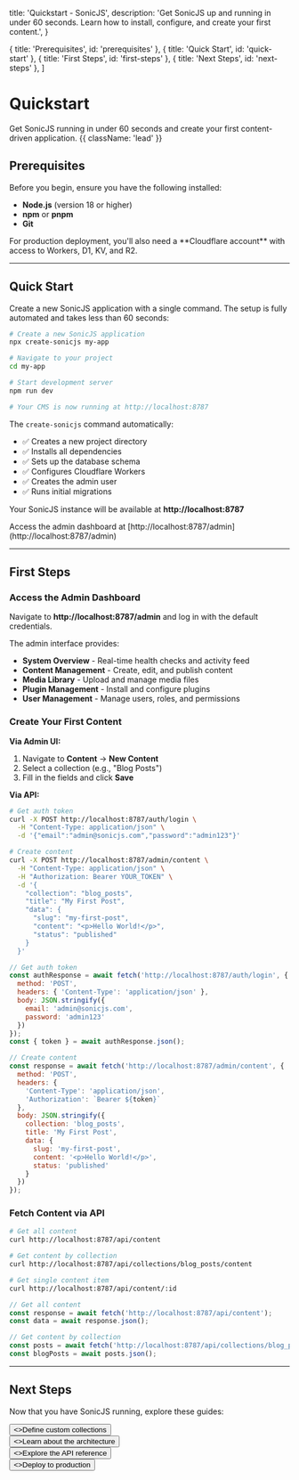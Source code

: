   title: 'Quickstart - SonicJS',
  description:
    'Get SonicJS up and running in under 60 seconds. Learn how to install, configure, and create your first content.',
}

  { title: 'Prerequisites', id: 'prerequisites' },
  { title: 'Quick Start', id: 'quick-start' },
  { title: 'First Steps', id: 'first-steps' },
  { title: 'Next Steps', id: 'next-steps' },
]

# Quickstart

Get SonicJS running in under 60 seconds and create your first content-driven application. {{ className: 'lead' }}

## Prerequisites

Before you begin, ensure you have the following installed:

- **Node.js** (version 18 or higher)
- **npm** or **pnpm**
- **Git**

<Note>
For production deployment, you'll also need a **Cloudflare account** with access to Workers, D1, KV, and R2.
</Note>

---

## Quick Start

Create a new SonicJS application with a single command. The setup is fully automated and takes less than 60 seconds:

<CodeGroup title="One-Command Setup">

```bash
# Create a new SonicJS application
npx create-sonicjs my-app

# Navigate to your project
cd my-app

# Start development server
npm run dev

# Your CMS is now running at http://localhost:8787
```

</CodeGroup>

The `create-sonicjs` command automatically:
- ✅ Creates a new project directory
- ✅ Installs all dependencies
- ✅ Sets up the database schema
- ✅ Configures Cloudflare Workers
- ✅ Creates the admin user
- ✅ Runs initial migrations

Your SonicJS instance will be available at **http://localhost:8787**

<Note>
Access the admin dashboard at [http://localhost:8787/admin](http://localhost:8787/admin)
</Note>

---

## First Steps

### Access the Admin Dashboard

Navigate to **http://localhost:8787/admin** and log in with the default credentials.

The admin interface provides:

- **System Overview** - Real-time health checks and activity feed
- **Content Management** - Create, edit, and publish content
- **Media Library** - Upload and manage media files
- **Plugin Management** - Install and configure plugins
- **User Management** - Manage users, roles, and permissions

### Create Your First Content

**Via Admin UI:**

1. Navigate to **Content** → **New Content**
2. Select a collection (e.g., "Blog Posts")
3. Fill in the fields and click **Save**

**Via API:**

<CodeGroup title="Create Content">

```bash {{ title: 'cURL' }}
# Get auth token
curl -X POST http://localhost:8787/auth/login \
  -H "Content-Type: application/json" \
  -d '{"email":"admin@sonicjs.com","password":"admin123"}'

# Create content
curl -X POST http://localhost:8787/admin/content \
  -H "Content-Type: application/json" \
  -H "Authorization: Bearer YOUR_TOKEN" \
  -d '{
    "collection": "blog_posts",
    "title": "My First Post",
    "data": {
      "slug": "my-first-post",
      "content": "<p>Hello World!</p>",
      "status": "published"
    }
  }'
```

```javascript
// Get auth token
const authResponse = await fetch('http://localhost:8787/auth/login', {
  method: 'POST',
  headers: { 'Content-Type': 'application/json' },
  body: JSON.stringify({
    email: 'admin@sonicjs.com',
    password: 'admin123'
  })
});
const { token } = await authResponse.json();

// Create content
const response = await fetch('http://localhost:8787/admin/content', {
  method: 'POST',
  headers: {
    'Content-Type': 'application/json',
    'Authorization': `Bearer ${token}`
  },
  body: JSON.stringify({
    collection: 'blog_posts',
    title: 'My First Post',
    data: {
      slug: 'my-first-post',
      content: '<p>Hello World!</p>',
      status: 'published'
    }
  })
});
```

</CodeGroup>

### Fetch Content via API

<CodeGroup title="Fetch Content">

```bash {{ title: 'cURL' }}
# Get all content
curl http://localhost:8787/api/content

# Get content by collection
curl http://localhost:8787/api/collections/blog_posts/content

# Get single content item
curl http://localhost:8787/api/content/:id
```

```javascript
// Get all content
const response = await fetch('http://localhost:8787/api/content');
const data = await response.json();

// Get content by collection
const posts = await fetch('http://localhost:8787/api/collections/blog_posts/content');
const blogPosts = await posts.json();
```

</CodeGroup>

---

## Next Steps

Now that you have SonicJS running, explore these guides:

<div className="not-prose">
  <Button href="/collections" variant="text" arrow="right">
    <>Define custom collections</>
  </Button>
</div>

<div className="not-prose mt-4">
  <Button href="/architecture" variant="text" arrow="right">
    <>Learn about the architecture</>
  </Button>
</div>

<div className="not-prose mt-4">
  <Button href="/api" variant="text" arrow="right">
    <>Explore the API reference</>
  </Button>
</div>

<div className="not-prose mt-4">
  <Button href="/deployment" variant="text" arrow="right">
    <>Deploy to production</>
  </Button>
</div>
